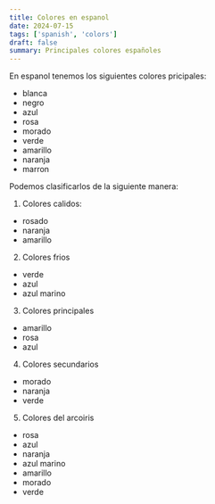 ```yaml
---
title: Colores en espanol
date: 2024-07-15
tags: ['spanish', 'colors']
draft: false
summary: Principales colores españoles
---
```


En espanol tenemos los siguientes colores pricipales:

- blanca
- negro
- azul
- rosa
- morado
- verde
- amarillo
- naranja
- marron

Podemos clasificarlos de la siguiente manera:

1. Colores calidos:

- rosado
- naranja
- amarillo

2. Colores frios

- verde
- azul
- azul marino

3. Colores principales

- amarillo
- rosa
- azul

4. Colores secundarios

- morado
- naranja
- verde

5. Colores del arcoiris

- rosa
- azul
- naranja
- azul marino
- amarillo
- morado
- verde
